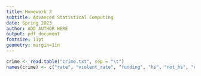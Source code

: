 ```yaml
---
title: Homework 2
subtitle: Advanced Statistical Computing
date: Spring 2023
author: ADD AUTHOR HERE
output: pdf_document
fontsize: 11pt
geometry: margin=1in
---
```



```r
crime <- read.table("crime.txt", sep = "\t")
names(crime) <- c("rate", "violent_rate", "funding", "hs", "not_hs", "college", "college4")
```
